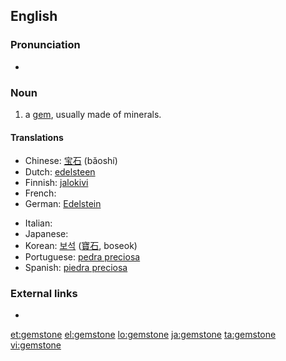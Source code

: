 ==English==

===Pronunciation===
* {{audio|en-us-gemstone.ogg|Audio (US)}}

===Noun===
{{en-noun}}

# a [[gem]], usually made of minerals.

====Translations====
{{trans-top}}
* Chinese: [[宝石]] (bǎoshí)
* Dutch: [[edelsteen]] {{m}}
* Finnish: [[jalokivi]]
* French: {{t+|fr|pierre précieuse|f}}
* German: [[Edelstein]] {{m}}
{{trans-mid}}
* Italian: {{t-|it|pietra preziosa|f}}
* Japanese: {{t-|ja|宝石|tr=hōseki|sc=Jpan}}
* Korean: [[보석]] ([[寶石]], boseok)
* Portuguese: [[pedra preciosa]] {{f}}
* Spanish: [[piedra preciosa]] {{f}}
{{trans-bottom}}

===External links===
* {{pedialite}}

[[et:gemstone]]
[[el:gemstone]]
[[lo:gemstone]]
[[ja:gemstone]]
[[ta:gemstone]]
[[vi:gemstone]]